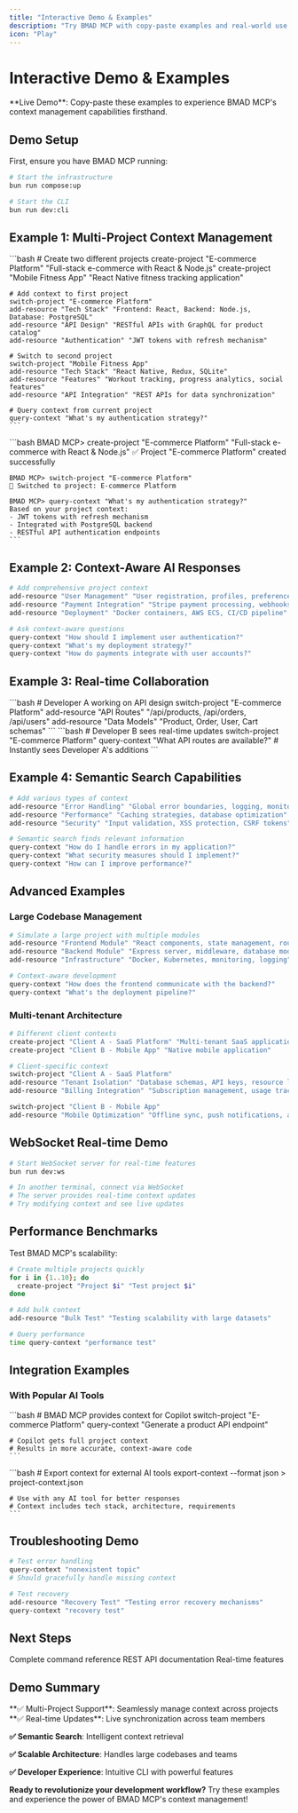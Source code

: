 ```yaml
---
title: "Interactive Demo & Examples"
description: "Try BMAD MCP with copy-paste examples and real-world use cases."
icon: "Play"
---
```


# Interactive Demo & Examples

<Warning>
  **Live Demo**: Copy-paste these examples to experience BMAD MCP's context
  management capabilities firsthand.
</Warning>

## Demo Setup

First, ensure you have BMAD MCP running:

```bash
# Start the infrastructure
bun run compose:up

# Start the CLI
bun run dev:cli
```

## Example 1: Multi-Project Context Management

<Tabs>
  <Tab title="CLI Commands">
    ```bash
    # Create two different projects
    create-project "E-commerce Platform" "Full-stack e-commerce with React & Node.js"
    create-project "Mobile Fitness App" "React Native fitness tracking application"

    # Add context to first project
    switch-project "E-commerce Platform"
    add-resource "Tech Stack" "Frontend: React, Backend: Node.js, Database: PostgreSQL"
    add-resource "API Design" "RESTful APIs with GraphQL for product catalog"
    add-resource "Authentication" "JWT tokens with refresh mechanism"

    # Switch to second project
    switch-project "Mobile Fitness App"
    add-resource "Tech Stack" "React Native, Redux, SQLite"
    add-resource "Features" "Workout tracking, progress analytics, social features"
    add-resource "API Integration" "REST APIs for data synchronization"

    # Query context from current project
    query-context "What's my authentication strategy?"
    ```

  </Tab>

  <Tab title="Expected Output">
    ```bash
    BMAD MCP> create-project "E-commerce Platform" "Full-stack e-commerce with React & Node.js"
    ✅ Project "E-commerce Platform" created successfully

    BMAD MCP> switch-project "E-commerce Platform"
    🔄 Switched to project: E-commerce Platform

    BMAD MCP> query-context "What's my authentication strategy?"
    Based on your project context:
    - JWT tokens with refresh mechanism
    - Integrated with PostgreSQL backend
    - RESTful API authentication endpoints
    ```

  </Tab>
</Tabs>

## Example 2: Context-Aware AI Responses

```bash
# Add comprehensive project context
add-resource "User Management" "User registration, profiles, preferences"
add-resource "Payment Integration" "Stripe payment processing, webhooks"
add-resource "Deployment" "Docker containers, AWS ECS, CI/CD pipeline"

# Ask context-aware questions
query-context "How should I implement user authentication?"
query-context "What's my deployment strategy?"
query-context "How do payments integrate with user accounts?"
```

## Example 3: Real-time Collaboration

<Tabs>
  <Tab title="Terminal 1 - Developer A">
    ```bash
    # Developer A working on API design
    switch-project "E-commerce Platform"
    add-resource "API Routes" "/api/products, /api/orders, /api/users"
    add-resource "Data Models" "Product, Order, User, Cart schemas"
    ```
  </Tab>

  <Tab title="Terminal 2 - Developer B">
    ```bash
    # Developer B sees real-time updates
    switch-project "E-commerce Platform"
    query-context "What API routes are available?"
    # Instantly sees Developer A's additions
    ```
  </Tab>
</Tabs>

## Example 4: Semantic Search Capabilities

```bash
# Add various types of context
add-resource "Error Handling" "Global error boundaries, logging, monitoring"
add-resource "Performance" "Caching strategies, database optimization"
add-resource "Security" "Input validation, XSS protection, CSRF tokens"

# Semantic search finds relevant information
query-context "How do I handle errors in my application?"
query-context "What security measures should I implement?"
query-context "How can I improve performance?"
```

## Advanced Examples

### Large Codebase Management

```bash
# Simulate a large project with multiple modules
add-resource "Frontend Module" "React components, state management, routing"
add-resource "Backend Module" "Express server, middleware, database models"
add-resource "Infrastructure" "Docker, Kubernetes, monitoring, logging"

# Context-aware development
query-context "How does the frontend communicate with the backend?"
query-context "What's the deployment pipeline?"
```

### Multi-tenant Architecture

```bash
# Different client contexts
create-project "Client A - SaaS Platform" "Multi-tenant SaaS application"
create-project "Client B - Mobile App" "Native mobile application"

# Client-specific context
switch-project "Client A - SaaS Platform"
add-resource "Tenant Isolation" "Database schemas, API keys, resource limits"
add-resource "Billing Integration" "Subscription management, usage tracking"

switch-project "Client B - Mobile App"
add-resource "Mobile Optimization" "Offline sync, push notifications, app store deployment"
```

## WebSocket Real-time Demo

```bash
# Start WebSocket server for real-time features
bun run dev:ws

# In another terminal, connect via WebSocket
# The server provides real-time context updates
# Try modifying context and see live updates
```

## Performance Benchmarks

Test BMAD MCP's scalability:

```bash
# Create multiple projects quickly
for i in {1..10}; do
  create-project "Project $i" "Test project $i"
done

# Add bulk context
add-resource "Bulk Test" "Testing scalability with large datasets"

# Query performance
time query-context "performance test"
```

## Integration Examples

### With Popular AI Tools

<Tabs>
  <Tab title="GitHub Copilot">
    ```bash
    # BMAD MCP provides context for Copilot
    switch-project "E-commerce Platform"
    query-context "Generate a product API endpoint"

    # Copilot gets full project context
    # Results in more accurate, context-aware code
    ```

  </Tab>

  <Tab title="ChatGPT/Claude">
    ```bash
    # Export context for external AI tools
    export-context --format json > project-context.json

    # Use with any AI tool for better responses
    # Context includes tech stack, architecture, requirements
    ```

  </Tab>
</Tabs>

## Troubleshooting Demo

```bash
# Test error handling
query-context "nonexistent topic"
# Should gracefully handle missing context

# Test recovery
add-resource "Recovery Test" "Testing error recovery mechanisms"
query-context "recovery test"
```

## Next Steps

<CardGroup cols={3}>
  <Card title="📚 CLI Guide" icon="Terminal" href="/cli-guide">
    Complete command reference
  </Card>
  <Card title="🔌 API Reference" icon="Code" href="/api/core">
    REST API documentation
  </Card>
  <Card title="🌐 WebSocket" icon="Zap" href="/websocket-server">
    Real-time features
  </Card>
</CardGroup>

## Demo Summary

<Check>
  **✅ Multi-Project Support**: Seamlessly manage context across projects
</Check>

<Check>
  **✅ Real-time Updates**: Live synchronization across team members
</Check>

<Check>**✅ Semantic Search**: Intelligent context retrieval</Check>

<Check>**✅ Scalable Architecture**: Handles large codebases and teams</Check>

<Check>**✅ Developer Experience**: Intuitive CLI with powerful features</Check>

**Ready to revolutionize your development workflow?** Try these examples and experience the power of BMAD MCP's context management!
